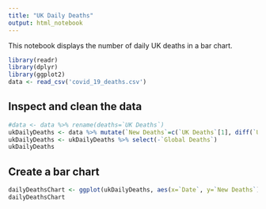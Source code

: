 ```yaml
---
title: "UK Daily Deaths"
output: html_notebook
---
```


This notebook displays the number of daily UK deaths in a bar chart.

```r
library(readr)
library(dplyr)
library(ggplot2)
data <- read_csv('covid_19_deaths.csv')
```

## Inspect and clean the data
```r
#data <- data %>% rename(deaths=`UK Deaths`)
ukDailyDeaths <- data %>% mutate(`New Deaths`=c(`UK Deaths`[1], diff(`UK Deaths`)))
ukDailyDeaths <- ukDailyDeaths %>% select(-`Global Deaths`)
ukDailyDeaths
```


## Create a bar chart
```r
dailyDeathsChart <- ggplot(ukDailyDeaths, aes(x=`Date`, y=`New Deaths`)) + geom_col(fill='steelblue') + geom_text(aes(label=`New Deaths`), vjust=1.6, color="white", size=2.5) + theme_minimal()
dailyDeathsChart
```

